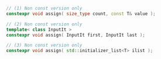 ```cpp
// (1) Non const version only
constexpr void assign( size_type count, const T& value );

// (2) Non const version only
template< class InputIt >
constexpr void assign( InputIt first, InputIt last );

// (3) Non const version only
constexpr void assign( std::initializer_list<T> ilist );
```
